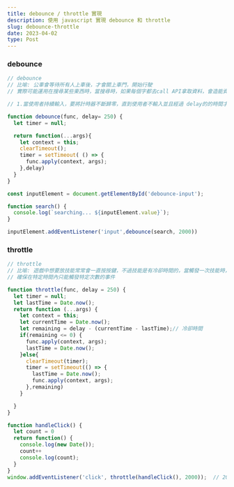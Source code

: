 ```yaml
---
title: debounce / throttle 實現
description: 使用 javascript 實現 debounce 和 throttle
slug: debounce-throttle
date: 2023-04-02
type: Post
---
```


### debounce

```js:debounce.js showLineNumbers
// debounce
// 比喻: 公車會等待所有人上車後，才會關上車門，開始行駛
// 實際可能運用在搜尋某些東西時，當搜尋時，如果每個字都去call API拿取資料，會造能資源浪費、效能降低，而且通常搜尋都是會持續一段時間，我們要的只是最後的結果拿去call API，例如: 搜尋 Curry 的時候，我們不需要再輸入c的時候就去call API，而是等到 Curry全部輸入完成後，再用這個字串去拿資料。

// 1.當使用者持續輸入，要將計時器不斷歸零，直到使用者不輸入並且經過 delay的的時間才會執行function

function debounce(func, delay= 250) {
  let timer = null;

  return function(...args){
    let context = this;
    clearTimeout();
    timer = setTimeout( () => {
      func.apply(context, args);
    },delay)
  }
}

const inputElement = document.getElementById('debounce-input');

function search() {
  console.log(`searching... ${inputElement.value}`);
}

inputElement.addEventListener('input',debounce(search, 2000))
```

### throttle

```js:throttle.js showLineNumbers
// throttle
// 比喻: 遊戲中想要放技能常常會一直按按鍵，不過技能是有冷卻時間的，當觸發一次技能時，要等待三秒之後才能再次使用，這時候就可以用throttle來做處理，當技能冷卻時間還沒結束時，就不會再次觸發技能。
// 確保在特定時間內只能觸發特定次數的事件

function throttle(func, delay = 250) {
  let timer = null;
  let lastTime = Date.now();
  return function (...args) {
    let context = this;
    let currentTime = Date.now();
    let remaining = delay - (currentTime - lastTime);// 冷卻時間
    if(remaining <= 0) {
      func.apply(context, args);
      lastTime = Date.now();
    }else{
      clearTimeout(timer);
      timer = setTimeout(() => {
        lastTime = Date.now();
        func.apply(context, args);
      },remaining)
    }

  }
}

function handleClick() {
  let count = 0
  return function() {
    console.log(new Date());
    count++
    console.log(count);
  }
}
window.addEventListener('click', throttle(handleClick(), 2000));  // 2000ms才允許再次執行
```
